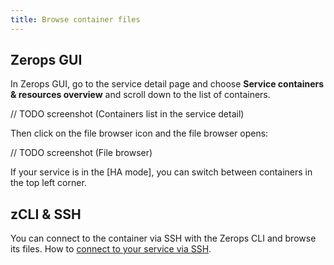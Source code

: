 ```yaml
---
title: Browse container files
---
```


## Zerops GUI

In Zerops GUI, go to the service detail page and choose **Service containers & resources overview** and scroll down to the list of containers.

// TODO screenshot
(Containers list in the service detail)

Then click on the file browser icon and the file browser opens:

// TODO screenshot
(File browser)

If your service is in the [HA mode], you can switch between containers in the top left corner.

## zCLI & SSH

You can connect to the container via SSH with the Zerops CLI and browse its files.
How to [connect to your service via SSH](/references/ssh).
